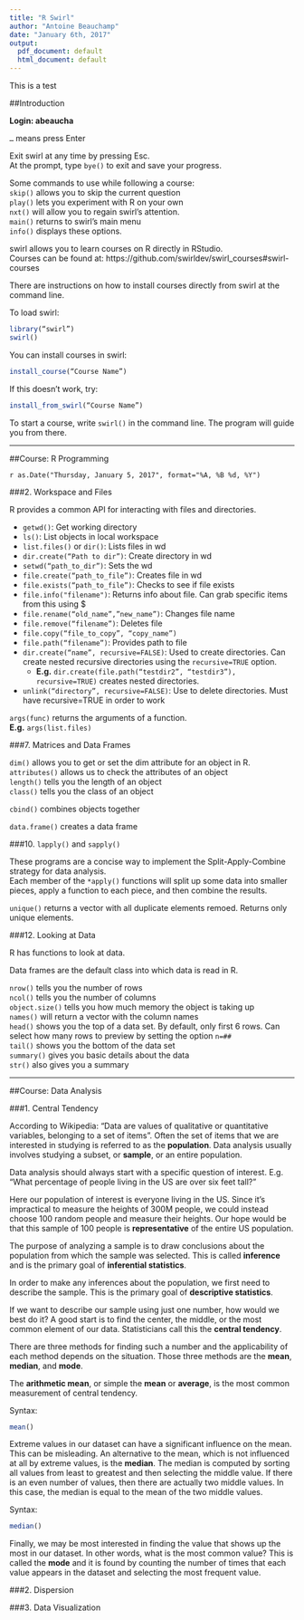 ```yaml
---
title: "R Swirl"
author: "Antoine Beauchamp"
date: "January 6th, 2017"
output:
  pdf_document: default
  html_document: default
---
```


This is a test

##Introduction

__Login: abeaucha__

`…` means press Enter

Exit swirl at any time by pressing Esc.  
At the prompt, type `bye()` to exit and save your progress. 

Some commands to use while following a course:   
`skip()` allows you to skip the current question    
`play()` lets you experiment with R on your own    
`nxt()` will allow you to regain swirl’s attention.   
`main()` returns to swirl’s main menu    
`info()` displays these options.   


swirl allows you to learn courses on R directly in RStudio.   
Courses can be found at: https://github.com/swirldev/swirl_courses#swirl-courses

There are instructions on how to install courses directly from swirl at the command line.   


To load swirl: 
```r
library(“swirl”)  
swirl()
```

You can install courses in swirl:   
```r
install_course(“Course Name”)
```  
If this doesn’t work, try:  
```r
install_from_swirl(“Course Name”)
```

To start a course, write `swirl()` in the command line. The program will guide you from there. 

***

##Course: R Programming

`r as.Date("Thursday, January 5, 2017", format="%A, %B %d, %Y")`

###2. Workspace and Files


R provides a common API for interacting with files and directories.   
  
* `getwd()`: Get working directory  
* `ls()`: List objects in local workspace  
* `list.files()` or `dir()`: Lists files in wd  
* `dir.create(“Path to dir”)`: Create directory in wd  
* `setwd(“path_to_dir”)`: Sets the wd  
* `file.create(“path_to_file”)`: Creates file in wd  
* `file.exists(“path_to_file”)`: Checks to see if file exists  
* `file.info("filename")`: Returns info about file. Can grab specific items from this using $   
* `file.rename(“old_name”,”new_name”)`: Changes file name  
* `file.remove(“filename”)`: Deletes file  
* `file.copy(“file_to_copy”, “copy_name”)`  
* `file.path(“filename”)`: Provides path to file  
* `dir.create(“name”, recursive=FALSE)`: Used to create directories. Can create nested recursive directories using the `recursive=TRUE` option.  
    + **E.g.** `dir.create(file.path(“testdir2”, “testdir3”), recursive=TRUE)` creates nested directories.   
* `unlink(“directory”, recursive=FALSE)`: Use to delete directories. Must have recursive=TRUE in order to work   

`args(func)` returns the arguments of a function.  
**E.g.** `args(list.files)`



###7. Matrices and Data Frames

`dim()` allows you to get or set the dim attribute for an object in R.  
`attributes()` allows us to check the attributes of an object  
`length()` tells you the length of an object  
`class()` tells you the class of an object  

`cbind()` combines objects together  

`data.frame()` creates a data frame


###10. `lapply()` and `sapply()`

These programs are a concise way to implement the Split-Apply-Combine strategy for data analysis.  
Each member of the `*apply()` functions will split up some data into smaller pieces, apply a function to each piece, and then combine the results. 

`unique()` returns a vector with all duplicate elements remoed. Returns only unique elements. 


###12. Looking at Data

R has functions to look at data. 

Data frames are the default class into which data is read in R.   

`nrow()` tells you the number of rows  
`ncol()` tells you the number of columns  
`object.size()` tells you how much memory the object is taking up  
`names()` will return a vector with the column names  
`head()` shows you the top of a data set. By default, only first 6 rows. Can select how many rows to preview by setting the option `n=##`  
`tail()` shows you the bottom of the data set  
`summary()` gives you basic details about the data  
`str()` also gives you a summary  

***


##Course: Data Analysis

###1. Central Tendency

According to Wikipedia: “Data are values of qualitative or quantitative variables, belonging to a set of items”. Often the set of items that we are interested in studying is referred to as the __population__. Data analysis usually involves studying a subset, or **sample**, or an entire population. 

Data analysis should always start with a specific question of interest. E.g. “What percentage of people living in the US are over six feet tall?”

Here our population of interest is everyone living in the US. Since it’s impractical to measure the heights of 300M people, we could instead choose 100 random people and measure their heights. Our hope would be that this sample of 100 people is **representative** of the entire US population. 

The purpose of analyzing a sample is to draw conclusions about the population from which the sample was selected. This is called **inference** and is the primary goal of __inferential statistics__. 

In order to make any inferences about the population, we first need to describe the sample. This is the primary goal of **descriptive statistics**. 

If we want to describe our sample using just one number, how would we best do it? A good start is to find the center, the middle, or the most common element of our data. Statisticians call this the **central tendency**. 

There are three methods for finding such a number and the applicability of each method depends on the situation. Those three methods are the __mean__, __median__, and __mode__. 

The __arithmetic mean__, or simple the __mean__ or __average__, is the most common measurement of central tendency. 

Syntax:
```r
mean()
```

Extreme values in our dataset can have a significant influence on the mean. This can be misleading. 
An alternative to the mean, which is not influenced at all by extreme values, is the **median**. The median is computed by sorting all values from least to greatest and then selecting the middle value. If there is an even number of values, then there are actually two middle values. In this case, the median is equal to the mean of the two middle values. 

Syntax:
```r
median()
```
Finally, we may be most interested in finding the value that shows up the most in our dataset. In other words, what is the most common value? This is called the **mode** and it is found by counting the number of times that each value appears in the dataset and selecting the most frequent value. 


###2. Dispersion


###3. Data Visualization



